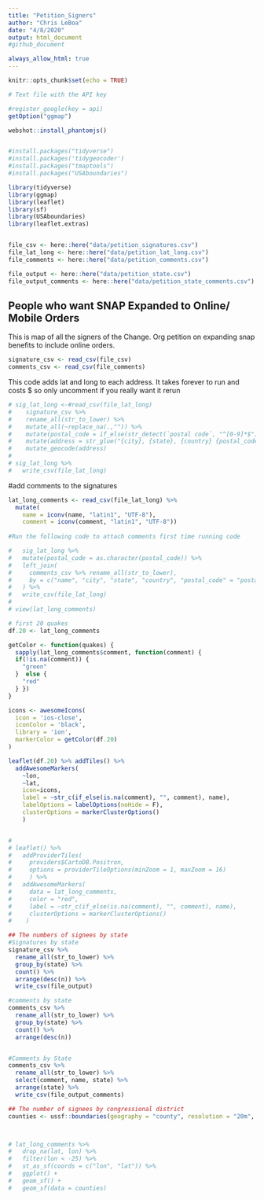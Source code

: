 ```yaml
---
title: "Petition_Signers"
author: "Chris LeBoa"
date: "4/8/2020"
output: html_document
#github_document

always_allow_html: true
---
```


```r
knitr::opts_chunk$set(echo = TRUE)

# Text file with the API key

#register_google(key = api)
getOption("ggmap")

webshot::install_phantomjs()


#install.packages("tidyverse")
#install.packages('tidygeocoder')
#install.packages("tmaptools")
#install.packages("USAboundaries")

library(tidyverse)
library(ggmap)
library(leaflet)
library(sf)
library(USAboundaries)
library(leaflet.extras)


file_csv <- here::here("data/petition_signatures.csv")
file_lat_long <- here::here("data/petition_lat_long.csv")
file_comments <- here::here("data/petition_comments.csv")

file_output <- here::here("data/petition_state.csv")
file_output_comments <- here::here("data/petition_state_comments.csv")

```

## People who want SNAP Expanded to Online/ Mobile Orders

This is map of all the signers of the Change. Org petition on expanding snap
benefits to include online orders.  

```r


signature_csv <- read_csv(file_csv)
comments_csv <- read_csv(file_comments)

```
This code adds lat and long to each address. It takes forever to run and costs $ 
so only uncomment if you really want it rerun
```r

# sig_lat_long <-#read_csv(file_lat_long)
#    signature_csv %>%
#    rename_all(str_to_lower) %>%
#    mutate_all(~replace_na(.,"")) %>%
#    mutate(postal_code = if_else(str_detect(`postal code`, "^[0-9]*$"), `postal code`, "")) %>%
#    mutate(address = str_glue("{city}, {state}, {country} {postal_code}", .sep = ", ")) %>%
#    mutate_geocode(address)
# 
# sig_lat_long %>% 
#   write_csv(file_lat_long)


```

#add comments to the signatures
```r
lat_long_comments <- read_csv(file_lat_long) %>% 
  mutate(
    name = iconv(name, "latin1", "UTF-8"),
    comment = iconv(comment, "latin1", "UTF-8"))
  
#Run the following code to attach comments first time running code

#   sig_lat_long %>%
#   mutate(postal_code = as.character(postal_code)) %>% 
#   left_join(
#     comments_csv %>% rename_all(str_to_lower),
#     by = c("name", "city", "state", "country", "postal_code" = "postal code")
#   ) %>%
#   write_csv(file_lat_long)
# 
# view(lat_long_comments)

```


```r
# first 20 quakes
df.20 <- lat_long_comments

getColor <- function(quakes) {
  sapply(lat_long_comments$comment, function(comment) {
  if(!is.na(comment)) {
    "green"
  }  else {
    "red"
  } })
}

icons <- awesomeIcons(
  icon = 'ios-close',
  iconColor = 'black',
  library = 'ion',
  markerColor = getColor(df.20)
)

leaflet(df.20) %>% addTiles() %>%
  addAwesomeMarkers(
    ~lon,
    ~lat,
    icon=icons,
    label = ~str_c(if_else(is.na(comment), "", comment), name),
    labelOptions = labelOptions(noHide = F),
    clusterOptions = markerClusterOptions()
    )


# 
# leaflet() %>% 
#   addProviderTiles(
#     providers$CartoDB.Positron,
#     options = providerTileOptions(minZoom = 1, maxZoom = 16)
#     ) %>% 
#   addAwesomeMarkers(
#     data = lat_long_comments,
#     color = "red",
#     label = ~str_c(if_else(is.na(comment), "", comment), name),
#     clusterOptions = markerClusterOptions()
#    ) 
```





```r
## The numbers of signees by state 
#Signatures by state 
signature_csv %>% 
  rename_all(str_to_lower) %>% 
  group_by(state) %>% 
  count() %>% 
  arrange(desc(n)) %>% 
  write_csv(file_output)

#comments by state 
comments_csv %>% 
  rename_all(str_to_lower) %>% 
  group_by(state) %>% 
  count() %>% 
  arrange(desc(n))


#Comments by State 
comments_csv %>% 
  rename_all(str_to_lower) %>% 
  select(comment, name, state) %>% 
  arrange(state) %>% 
  write_csv(file_output_comments)
```



```r
## The number of signees by congressional district 
counties <- ussf::boundaries(geography = "county", resolution = "20m", projection = "longlat") %>% st_transform(crs = 4326 )



# lat_long_comments %>% 
#   drop_na(lat, lon) %>% 
#   filter(lon < -25) %>% 
#   st_as_sf(coords = c("lon", "lat")) %>% 
#   ggplot() + 
#   geom_sf() + 
#   geom_sf(data = counties)


```

